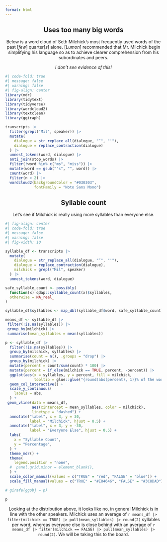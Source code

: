 ```yaml
---
format: html
---
```


<center>

::: text
## Uses too many big words

Below is a word cloud of Seth Milchick's most frequently used words of the past \[*few*\] quarter\[*s*\] alone. \[*Lumon*\] recommended that Mr. Milchick begin simplifying his language so as to achieve clearer comprehension from his subordinates and peers.

*I don't see evidence of this!*
:::

</center>


```r
#| code-fold: true
#| message: false
#| warning: false
#| fig-align: center
library(mdr)
library(tidytext)
library(tidyverse)
library(wordcloud2)
library(textclean)
library(ggiraph)

transcripts |> 
  filter(grepl("Mil", speaker)) |>
  mutate(
    dialogue = str_replace_all(dialogue, "’", "'"),
    dialogue = replace_contraction(dialogue)
  ) |>
  unnest_tokens(word, dialogue) |>
  anti_join(stop_words) |>
  filter(!word %in% c("ms", "miss")) |>
  mutate(word == gsub("'s", "", word)) |>
  count(word) |>
  filter(n > 2) |>
  wordcloud2(backgroundColor = "#030303",
             fontFamily = "Noto Sans Mono")
```

<center>

::: text
## Syllable count

Let's see if Milchick is really using more syllables than everyone else.
:::

</center>

```r
#| fig-align: center
#| code-fold: true
#| message: false
#| warning: false
#| fig-width: 10

syllable_df <- transcripts |>
  mutate(
    dialogue = str_replace_all(dialogue, "’", "'"),
    dialogue = replace_contraction(dialogue),
    milchick = grepl("Mil", speaker)
  ) |>
  unnest_tokens(word, dialogue) 

safe_syllable_count <- possibly(
  function(x) qdap::syllable_count(x)$syllables, 
  otherwise = NA_real_
)

syllable_df$syllables <- map_dbl(syllable_df$word, safe_syllable_count)

means_df <- syllable_df |>
 filter(!is.na(syllables)) |>
 group_by(milchick) |>
 summarise(mean_syllables = mean(syllables))

p <- syllable_df |>
  filter(!is.na(syllables)) |>
  group_by(milchick, syllables) |>
  summarise(count = n(), .groups = "drop") |>
  group_by(milchick) |>
  mutate(percent = count/sum(count) * 100) |>
  mutate(percent = if_else(milchick == TRUE, percent, -percent)) |>
  ggplot(aes(x = syllables, y = percent, fill = milchick,
             tooltip = glue::glue("{round(abs(percent), 1)}% of the words used by {ifelse(milchick, 'Milchick','everyone else')} had {syllables} {ifelse(syllables !=1, 'syllables', 'syllable')}"))) +
  geom_col_interactive() +
  scale_y_continuous(
    labels = abs,
  ) +
 geom_vline(data = means_df,
            aes(xintercept = mean_syllables, color = milchick),
            linetype = "dashed") +
  annotate("label", x = 3, y = 30,
           label = "Milchick", hjust = 0.5) +
  annotate("label", x = 3, y = -30,
           label = "Everyone Else", hjust = 0.5) +
  labs(
    x = "Syllable Count",
    y = "Percentage",
  ) +
  theme_mdr() +
  theme(
    legend.position = "none",
  #  panel.grid.minor = element_blank(),
  ) +
  scale_color_manual(values = c("TRUE" = "red", "FALSE" = "blue")) +
  scale_fill_manual(values = c("TRUE" = "#E84646", "FALSE" = "#3C8DAD"))

# girafe(ggobj = p)

p
```


<center>

::: text
Looking at the distribution above, it looks like no, in general Milchick is in line with the other speakers. Milchick uses an average of `r means_df |> filter(milchick == TRUE) |> pull(mean_syllables) |> round(2)` syllables per word, whereas everyone else is close behind with an average of `r means_df |> filter(milchick == FALSE) |> pull(mean_syllables) |> round(2)`. We will be taking this to the board.
:::

</center>
